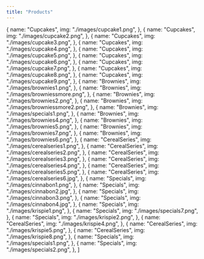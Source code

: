 ```yaml
---
title: "Products"
---
```


  {
    name: "Cupcakes",
    img: "./images/cupcake1.png",
  },
  {
    name: "Cupcakes",
    img: "./images/cupcake2.png",
  },
  {
    name: "Cupcakes",
    img: "./images/cupcake3.png",
  },
  {
    name: "Cupcakes",
    img: "./images/cupcake4.png",
  },
  {
    name: "Cupcakes",
    img: "./images/cupcake5.png",
  },
  {
    name: "Cupcakes",
    img: "./images/cupcake6.png",
  },
  {
    name: "Cupcakes",
    img: "./images/cupcake7.png",
  },
  {
    name: "Cupcakes",
    img: "./images/cupcake8.png",
  },
  {
    name: "Cupcakes",
    img: "./images/cupcake9.png",
  },
  {
    name: "Brownies",
    img: "./images/brownies1.png",
  },
  {
    name: "Brownies",
    img: "./images/browniessmore.png",
  },
  {
    name: "Brownies",
    img: "./images/brownies2.png",
  },
  {
    name: "Brownies",
    img: "./images/browniessmore2.png",
  },
  {
    name: "Brownies",
    img: "./images/specials1.png",
  },
  {
    name: "Brownies",
    img: "./images/brownies4.png",
  },
  {
    name: "Brownies",
    img: "./images/brownies5.png",
  },
  {
    name: "Brownies",
    img: "./images/brownies7.png",
  },
  {
    name: "Brownies",
    img: "./images/brownies6.png",
  },
  {
    name: "CerealSeries",
    img: "./images/cerealseries1.png",
  },
  {
    name: "CerealSeries",
    img: "./images/cerealseries2.png",
  },
  {
    name: "CerealSeries",
    img: "./images/cerealseries3.png",
  },
  {
    name: "CerealSeries",
    img: "./images/cerealseries4.png",
  },
  {
    name: "CerealSeries",
    img: "./images/cerealseries5.png",
  },
  {
    name: "CerealSeries",
    img: "./images/cerealseries6.jpg",
  },
  {
    name: "Specials",
    img: "./images/cinnabon1.png",
  },
  {
    name: "Specials",
    img: "./images/cinnabon2.jpg",
  },
  {
    name: "Specials",
    img: "./images/cinnabon3.png",
  },
  {
    name: "Specials",
    img: "./images/cinnabon4.jpg",
  },
  {
    name: "Specials",
    img: "./images/krispie1.png",
  },
  {
    name: "Specials",
    img: "./images/specials7.png",
  },
  {
    name: "Specials",
    img: "./images/krispie2.png",
  },
  {
    name: "CerealSeries",
    img: "./images/krispie4.png",
  },
  {
    name: "CerealSeries",
    img: "./images/krispie5.png",
  },
  {
    name: "CerealSeries",
    img: "./images/krispie8.png",
  },
  {
    name: "Specials",
    img: "./images/specials1.png",
  },
  {
    name: "Specials",
    img: "./images/specials2.png",
  },
]
